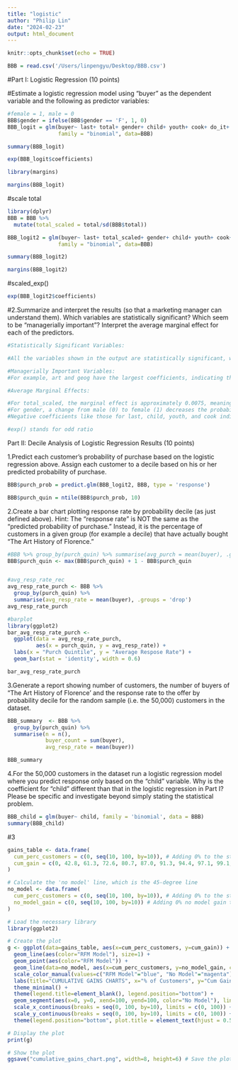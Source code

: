 ```yaml
---
title: "logistic"
author: "Philip Lin"
date: "2024-02-23"
output: html_document
---
```


```r
knitr::opts_chunk$set(echo = TRUE)
```

```r
BBB = read.csv('/Users/linpengyu/Desktop/BBB.csv')
```

#Part I: Logistic Regression (10 points)

#Estimate a logistic regression model using “buyer” as the dependent variable and the following as predictor variables:

```r
#female = 1, male = 0
BBB$gender = ifelse(BBB$gender == 'F', 1, 0)
BBB_logit = glm(buyer~ last+ total+ gender+ child+ youth+ cook+ do_it+ refernce+ art+ geog, 
                family = "binomial", data=BBB)

summary(BBB_logit)
```

```r
exp(BBB_logit$coefficients)
```
```r
library(margins)

margins(BBB_logit)
```

#scale total
```r
library(dplyr)
BBB = BBB %>%
  mutate(total_scaled = total/sd(BBB$total))

BBB_logit2 = glm(buyer~ last+ total_scaled+ gender+ child+ youth+ cook+ do_it+ refernce+ art+ geog, 
                family = "binomial", data=BBB)

summary(BBB_logit2)
```

```r
margins(BBB_logit2)

```

#scaled_exp()
```r
exp(BBB_logit2$coefficients)
```

#2.Summarize and interpret the results (so that a marketing manager can understand them).  Which variables are statistically significant?  Which seem to be “managerially important”?  Interpret the average marginal effect for each of the predictors.

```r
#Statistically Significant Variables:

#All the variables shown in the output are statistically significant, which is indicated by the p-values being less than 0.05 (typically the threshold for statistical significance).

#Managerially Important Variables:
#For example, art and geog have the largest coefficients, indicating that these are very influential in predicting whether someone is a buyer.

#Average Marginal Effects:

#For total_scaled, the marginal effect is approximately 0.0075, meaning for each sd increase in the scaled total purchases, the probability of being a buyer increases by 0.75%.
#For gender, a change from male (0) to female (1) decreases the probability of being a buyer by approximately 5.15%.
#Negative coefficients like those for last, child, youth, and cook indicate that higher values of these variables are associated with a decrease in the probability of being a buyer.

#exp() stands for odd ratio
```

Part II: Decile Analysis of Logistic Regression Results (10 points)

1.Predict each customer’s probability of purchase based on the logistic regression above. Assign each customer to a decile based on his or her predicted probability of purchase.
```r
BBB$purch_prob = predict.glm(BBB_logit2, BBB, type = 'response')

```

```r
BBB$purch_quin = ntile(BBB$purch_prob, 10)
```

2.Create a bar chart plotting response rate by probability decile (as just defined above). 
Hint: The “response rate” is NOT the same as the "predicted probability of purchase." Instead, it is the percentage of customers in a given group (for example a decile) that have actually bought "The Art History of Florence."
```r

#BBB %>% group_by(purch_quin) %>% summarise(avg_purch = mean(buyer), .groups = "drop")
BBB$purch_quin <- max(BBB$purch_quin) + 1 - BBB$purch_quin


#avg_resp_rate_rec
avg_resp_rate_purch <- BBB %>% 
  group_by(purch_quin) %>%
  summarise(avg_resp_rate = mean(buyer), .groups = 'drop')
avg_resp_rate_purch

#barplot
library(ggplot2)
bar_avg_resp_rate_purch <-
  ggplot(data = avg_resp_rate_purch,
         aes(x = purch_quin, y = avg_resp_rate)) +
  labs(x = "Purch Quintile", y = "Average Respose Rate") +
  geom_bar(stat = 'identity', width = 0.6)

bar_avg_resp_rate_purch
```

3.Generate a report showing number of customers, the number of buyers of “The Art History of Florence’ and the response rate to the offer by probability decile for the random sample (i.e. the 50,000) customers in the dataset.
```r
BBB_summary  <- BBB %>%
  group_by(purch_quin) %>%
  summarise(n = n(),
            buyer_count = sum(buyer),
            avg_resp_rate = mean(buyer))

BBB_summary
```

4.For the 50,000 customers in the dataset run a logistic regression model where you predict response only based on the “child” variable. Why is the coefficient for “child” different than that in the logistic regression in Part I? Please be specific and investigate beyond simply stating the statistical problem. 

```r
BBB_child = glm(buyer~ child, family = 'binomial', data = BBB)
summary(BBB_child)
```

#3
```r
gains_table <- data.frame(
  cum_perc_customers = c(0, seq(10, 100, by=10)), # Adding 0% to the start
  cum_gain = c(0, 42.8, 61.3, 72.6, 80.7, 87.0, 91.3, 94.4, 97.1, 99.1, 100.0) 
)

# Calculate the 'no model' line, which is the 45-degree line
no_model <- data.frame(
  cum_perc_customers = c(0, seq(10, 100, by=10)), # Adding 0% to the start
  no_model_gain = c(0, seq(10, 100, by=10)) # Adding 0% no model gain to the start
)

# Load the necessary library
library(ggplot2)

# Create the plot
g <- ggplot(data=gains_table, aes(x=cum_perc_customers, y=cum_gain)) +
  geom_line(aes(color="RFM Model"), size=1) +
  geom_point(aes(color="RFM Model")) +
  geom_line(data=no_model, aes(x=cum_perc_customers, y=no_model_gain, color="No Model"), linetype="dashed", size=1) +
  scale_color_manual(values=c("RFM Model"="blue", "No Model"="magenta")) +
  labs(title="CUMULATIVE GAINS CHARTS", x="% of Customers", y="Cum Gains") +
  theme_minimal() +
  theme(legend.title=element_blank(), legend.position="bottom") +
  geom_segment(aes(x=0, y=0, xend=100, yend=100, color="No Model"), linetype="dashed") +
  scale_x_continuous(breaks = seq(0, 100, by=10), limits = c(0, 100)) +
  scale_y_continuous(breaks = seq(0, 100, by=10), limits = c(0, 100)) +
  theme(legend.position="bottom", plot.title = element_text(hjust = 0.5))

# Display the plot
print(g)

# Show the plot
ggsave("cumulative_gains_chart.png", width=8, height=6) # Save the plot as a PNG file

```







